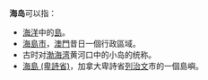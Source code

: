 '''海岛'''可以指：{{wiktionary}}
* [[海洋|海洋]]中的[[島|島]]。
* [[海島市|海島市]]，[[澳門|澳門]]昔日一個行政區域。
* 古时对[[渤海湾|渤海湾]]黄河口中的小岛的统称。
* [[海島_(卑詩省)|海島 (卑詩省)]]，加拿大卑詩省[[列治文_(卑詩省)|列治文]]市的一個島嶼。{{PRC admin/disambig|35/09/21/205/000}}

{{disambig|Cat=二字消歧義}}